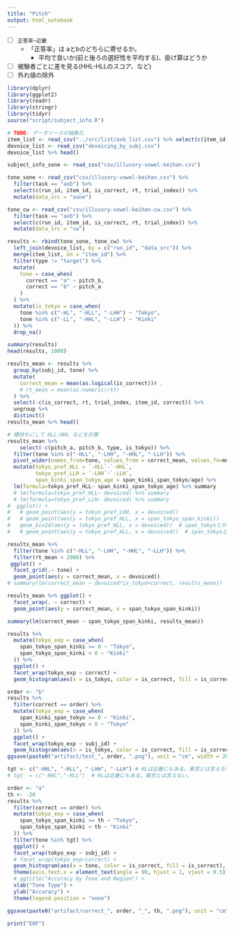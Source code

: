 ```yaml
---
title: "Pitch"
output: html_notebook
---
```


- [ ] `正答率~近畿`
  - 「正答率」は aとbのどちらに寄せるか。
    - 平均で良いか(前と後ろの選好性を平均する)、掛け算はどうか
- [ ] 被験者ごとに差を見る(HHL-HLLのスコア、など)
- [ ] 外れ値の除外

```r
library(dplyr)
library(ggplot2)
library(readr)
library(stringr)
library(tidyr)
source("script/subject_info.R")
```

```r
# TODO: データソースの抽象化
item_list <- read_csv("../src/list/axb_list.csv") %>% select(c(item_id, type, correct, pitch_a, pitch_b))
devoice_list <- read_csv("devoicing_by_subj.csv")
devoice_list %>% head()

subject_info_sone <- read_csv("csv/illusory-vowel-keihan.csv")

tone_sone <- read_csv("csv/illusory-vowel-keihan.csv") %>%
  filter(task == "axb") %>%
  select(c(run_id, item_id, is_correct, rt, trial_index)) %>%
  mutate(data_src = "sone")

tone_cw <- read_csv("csv/illusory-vowel-keihan-cw.csv") %>%
  filter(task == "axb") %>%
  select(c(run_id, item_id, is_correct, rt, trial_index)) %>%
  mutate(data_src = "cw")

results <- rbind(tone_sone, tone_cw) %>%
  left_join(devoice_list, by = c("run_id", "data_src")) %>%
  merge(item_list, on = "item_id") %>%
  filter(type != "target") %>%
  mutate(
    tone = case_when(
      correct == "a" ~ pitch_b,
      correct == "b" ~ pitch_a
    )
  ) %>%
  mutate(is_tokyo = case_when(
    tone %in% c("-HL", "-HLL", "-LHH") ~ "Tokyo",
    tone %in% c("-LL", "-HHL", "-LLH") ~ "Kinki"
  )) %>%
  drop_na()

summary(results)
head(results, 1000)
```
```r
results_mean <- results %>%
  group_by(subj_id, tone) %>%
  mutate(
    correct_mean = mean(as.logical(is_correct))# ,
    # rt_mean = mean(as.numeric(rt))
  ) %>%
  select(-c(is_correct, rt, trial_index, item_id, correct)) %>%
  ungroup %>% 
  distinct()
results_mean %>% head()
```
```r
# 横持ちにして HLL-HHL などを計算
results_mean %>%
    select(-c(pitch_a, pitch_b, type, is_tokyo)) %>% 
  filter(tone %in% c("-HLL", "-LHH", "-HHL", "-LLH")) %>% 
  pivot_wider(names_from=tone, values_from = correct_mean, values_fn=mean) %>% 
  mutate(tokyo_pref_HLL = `-HLL`-`-HHL`,
         tokyo_pref_LLH = `-LHH`-`-LLH`,
         span_kinki_span_tokyo_age = span_kinki_span_tokyo/age) %>% 
  lm(formula=tokyo_pref_HLL~ span_kinki_span_tokyo_age) %>% summary
  # lm(formula=tokyo_pref_HLL~ devoiced) %>% summary
  # lm(formula=tokyo_pref_LLH~ devoiced) %>% summary
#  ggplot() +
#   # geom_point(aes(y = tokyo_pref_LHH, x = devoiced))
#   # geom_point(aes(y = tokyo_pref_HLL, x = span_tokyo_span_kinki))
#   geom_bin2d(aes(y = tokyo_pref_HLL, x = devoiced))  # span_tokyoとかと比べると傾くんだなぁ
#   # geom_point(aes(y = tokyo_pref_HLL, x = devoiced))  # span_tokyoとかと比べると傾くんだなぁ
```

```r
results_mean %>%
  filter(tone %in% c("-HLL", "-LHH", "-HHL", "-LLH")) %>% 
  filter(rt_mean < 2000) %>% 
 ggplot() +
  facet_grid(.~ tone) +
  geom_point(aes(y = correct_mean, x = devoiced))
# summary(lm(correct_mean ~ devoiced*is_tokyo+correct, results_mean))
```

```r
results_mean %>% ggplot() +
  facet_wrap(. ~ correct) +
  geom_point(aes(y = correct_mean, x = span_tokyo_span_kinki))

summary(lm(correct_mean ~ span_tokyo_span_kinki, results_mean))
```


```r
results %>%
  mutate(tokyo_exp = case_when(
    span_tokyo_span_kinki >= 0 ~ "Tokyo",
    span_tokyo_span_kinki < 0 ~ "Kinki"
  )) %>%
  ggplot() +
  facet_wrap(tokyo_exp ~ correct) +
  geom_histogram(aes(x = is_tokyo, color = is_correct, fill = is_correct), stat = "count", position = "fill")
```
```r
order <- "b"
results %>%
  filter(correct == order) %>%
  mutate(tokyo_exp = case_when(
    span_kinki_span_tokyo >= 0 ~ "Kinki",
    span_kinki_span_tokyo < 0 ~ "Tokyo"
  )) %>%
  ggplot() +
  facet_wrap(tokyo_exp ~ subj_id) +
  geom_histogram(aes(x = is_tokyo, color = is_correct, fill = is_correct), stat = "count", position = "fill")
ggsave(paste0("artifact/test_", order, ".png"), unit = "cm", width = 20, height = 20)
```

```r
tgt <- c("-HHL", "-HLL", "-LHH", "-LLH") # HLは近畿にもある。東京とは言えない。
# tgt  = c("-HHL","-HLL")  # HLは近畿にもある。東京とは言えない。

order <- "a"
th <- -20
results %>%
  filter(correct == order) %>%
  mutate(tokyo_exp = case_when(
    span_tokyo_span_kinki >= th ~ "Tokyo",
    span_tokyo_span_kinki < th ~ "Kinki"
  )) %>%
  filter(tone %in% tgt) %>%
  ggplot() +
  facet_wrap(tokyo_exp ~ subj_id) +
  # facet_wrap(tokyo_exp~correct) +
  geom_histogram(aes(x = tone, color = is_correct, fill = is_correct), stat = "count", position = "fill") +
  theme(axis.text.x = element_text(angle = 90, hjust = 1, vjust = 0.5)) +
  # ggtitle("Accuracy by Tone and Region") +
  xlab("Tone Type") +
  ylab("Accuracy") +
  theme(legend.position = "none")

ggsave(paste0("artifact/correct_", order, "_", th, ".png"), unit = "cm", width = 20, height = 20)
```


```r
print("EOF")
```
